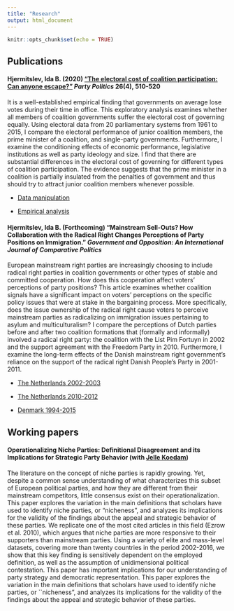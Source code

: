 ```yaml
---
title: "Research"
output: html_document
---
```


```r
knitr::opts_chunk$set(echo = TRUE)
```

## Publications
#### Hjermitslev, Ida B. (2020) ["The electoral cost of coalition participation: Can anyone escape?"](http://journals.sagepub.com/doi/abs/10.1177/1354068818794216) *Party Politics* 26(4), 510-520

It is a well-established empirical finding that governments on average lose votes during their time in office. This exploratory analysis examines whether all members of coalition governments suffer the electoral cost of governing equally. Using electoral data from 20 parliamentary systems from 1961 to 2015, I compare the electoral performance of junior coalition members, the prime minister of a coalition, and single-party governments. Furthermore, I examine the conditioning effects of economic performance, legislative institutions as well as party ideology and size. I find that there are substantial differences in the electoral cost of governing for different types of coalition participation. The evidence suggests that the prime minister in a coalition is partially insulated from the penalties of government and thus should try to attract junior coalition members whenever possible.
  
  * [Data manipulation](files/ElectoralCostData.R)
  
  * [Empirical analysis](files/ElectoralCostAnalysis.R)
  
  
#### Hjermitslev, Ida B. (Forthcoming) "Mainstream Sell-Outs? How Collaboration with the Radical Right Changes Perceptions of Party Positions on Immigration." *Government and Opposition: An International Journal of Comparative Politics*

European mainstream right parties are increasingly choosing to include radical right parties in coalition governments or other types of stable and committed cooperation. How does this cooperation affect voters' perceptions of party positions? This article examines whether coalition signals have a significant impact on voters' perceptions on the specific policy issues that were at stake in the bargaining process. More specifically, does the issue ownership of the radical right cause voters to perceive mainstream parties as radicalizing on immigration issues pertaining to asylum and multiculturalism? I compare the perceptions of Dutch parties before and after two coalition formations that (formally and informally) involved a radical right party: the coalition with the List Pim Fortuyn in 2002 and the support agreement with the Freedom Party in 2010. Furthermore, I examine the long-term effects of the Danish mainstream right government's reliance on the support of the radical right Danish People's Party in 2001-2011.
  
   * [The Netherlands 2002-2003](files/Results2002NL.R)
  
 * [The Netherlands 2010-2012](files/Results2010NL.R)
 
 * [Denmark 1994-2015](files/ResultsDK.R)
  
## Working papers




#### Operationalizing Niche Parties: Definitional Disagreement and its Implications for Strategic Party Behavior (with [Jelle Koedam](http://jellekoedam.com))

The literature on the concept of niche parties is rapidly growing. Yet, despite a common sense understanding of what characterizes this subset of European political parties, and how they are different from their mainstream competitors, little consensus exist on their operationalization. This paper explores the variation in the main definitions that scholars have used to identify niche parties, or “nicheness”, and analyzes its implications for the validity of the findings about the appeal and strategic behavior of these parties. We replicate one of the most cited articles in this field (Ezrow et al. 2010), which argues that niche parties are more responsive to their supporters than mainstream parties. Using a variety of elite and mass-level datasets, covering more than twenty countries in the period 2002-2016, we show that this key finding is sensitively dependent on the employed definition, as well as the assumption of unidimensional political contestation. This paper has important implications for our understanding of party strategy and democratic representation. This paper explores the variation in the main definitions that scholars have used to identify niche parties, or ``nicheness", and analyzes its implications for the validity of the findings about the appeal and strategic behavior of these parties.

